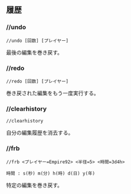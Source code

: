 ## 履歴

### //undo

```command
//undo [回数] [プレイヤー]
```

最後の編集を巻き戻す。

### //redo

```command
//redo [回数] [プレイヤー]
```

巻き戻された編集をもう一度実行する。

### //clearhistory

```command
//clearhistory
```

自分の編集履歴を消去する。

### //frb

```command
//frb <プレイヤー=Empire92> <半径=5> <時間=3d4h>

時間 : s(秒) m(分) h(時) d(日) y(年)
```

特定の編集を巻き戻す。
